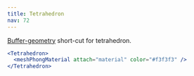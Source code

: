 ```yaml
---
title: Tetrahedron
nav: 72
---
```


[Buffer-geometry](https://threejs.org/docs/index.html#api/en/core/BufferGeometry) short-cut for tetrahedron.

```jsx
<Tetrahedron>
  <meshPhongMaterial attach="material" color="#f3f3f3" />
</Tetrahedron>
```

<StoryBook lib="drei" id="shapes--tetrahedron" />
